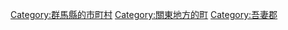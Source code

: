 {{Commonscat|Naganohara, Gunma}}
{{Catmore}}

{{DEFAULTSORT:Naganohara}}
[[Category:群馬縣的市町村|Category:群馬縣的市町村]]
[[Category:關東地方的町|Category:關東地方的町]]
[[Category:吾妻郡|Category:吾妻郡]]